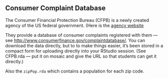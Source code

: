 Consumer Complaint Database
------------------

The Consumer Financial Protection Bureau  (CFPB) is a newly created agency of the US federal government. (Here is the [agency website](http://www.consumerfinance.gov/ and the [Wikipedia entry](http://en.wikipedia.org/wiki/Consumer_Financial_Protection_Bureau).)  

They provide a database of consumer complaints registered with them --- see <http://www.consumerfinance.gov/complaintdatabase/>.  You can download the data directly, but to to make things easier, it's been stored in a compact form for uploading directly into your RStudio session.  (See CFPB.rda --- put it on mosaic and give the URL so that students can get it directly.)

Also the `zipPop.rda` which contains a population for each zip code.